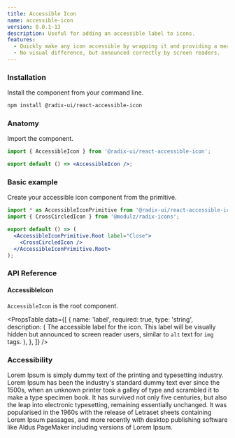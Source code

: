```yaml
---
title: Accessible Icon
name: accessible-icon
version: 0.0.1-13
description: Useful for adding an accessible label to icons.
features:
  - Quickly make any icon accessible by wrapping it and providing a meaningful label.
  - No visual difference, but announced correctly by screen readers.
---
```


### Installation

Install the component from your command line.

```bash
npm install @radix-ui/react-accessible-icon
```

### Anatomy

Import the component.

```jsx
import { AccessibleIcon } from '@radix-ui/react-accessible-icon';

export default () => <AccessibleIcon />;
```

### Basic example

Create your accessible icon component from the primitive.

```jsx live manual
import * as AccessibleIconPrimitive from '@radix-ui/react-accessible-icon';
import { CrossCircledIcon } from '@modulz/radix-icons';

export default () => (
  <AccessibleIconPrimitive.Root label="Close">
    <CrossCircledIcon />
  </AccessibleIconPrimitive.Root>
);
```

### API Reference

#### AccessibleIcon

`AccessibleIcon` is the root component.

<PropsTable
  data={[
    {
      name: 'label',
      required: true,
      type: 'string',
      description: (
        <span>
          The accessible label for the icon. This label will be
          visually hidden but announced to screen reader users,
          similar to <Code>alt</Code> text for <Code>img</Code>
          tags.
        </span>
      ),
    },
  ]}
/>

### Accessibility

Lorem Ipsum is simply dummy text of the printing and typesetting industry. Lorem Ipsum has been the industry's standard dummy text ever since the 1500s, when an unknown printer took a galley of type and scrambled it to make a type specimen book. It has survived not only five centuries, but also the leap into electronic typesetting, remaining essentially unchanged. It was popularised in the 1960s with the release of Letraset sheets containing Lorem Ipsum passages, and more recently with desktop publishing software like Aldus PageMaker including versions of Lorem Ipsum.
